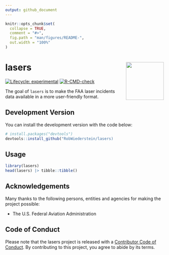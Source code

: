 ```yaml
---
output: github_document
---
```


<!-- README.md is generated from README.Rmd. Please edit that file -->

```r
knitr::opts_chunk$set(
  collapse = TRUE,
  comment = "#>",
  fig.path = "man/figures/README-",
  out.width = "100%"
)
```


# lasers <img src="man/figures/hello.png" align="right" width="120" />

<!-- badges: start -->
[![Lifecycle: experimental](https://img.shields.io/badge/lifecycle-experimental-orange.svg)](https://lifecycle.r-lib.org/articles/stages.html#experimental)
[![R-CMD-check](https://github.com/RobWiederstein/lasers/actions/workflows/R-CMD-check.yaml/badge.svg)](https://github.com/RobWiederstein/lasers/actions/workflows/R-CMD-check.yaml)
<!-- badges: end -->

The goal of `lasers` is to make the FAA laser incidents data available in a more user-friendly format.

## Development Version

You can install the development version with the code below:

```r
# install.packages("devtools")
devtools::install_github("RobWiederstein/lasers)
```

## Usage

```r
library(lasers)
head(lasers) |> tibble::tibble()

```

## Acknowledgements

Many thanks to the following persons, entities and agencies for making the project possible:

- The U.S. Federal Aviation Administration

## Code of Conduct
  
Please note that the lasers project is released with a [Contributor Code of Conduct](https://contributor-covenant.org/version/2/1/CODE_OF_CONDUCT.html). By contributing to this project, you agree to abide by its terms.

